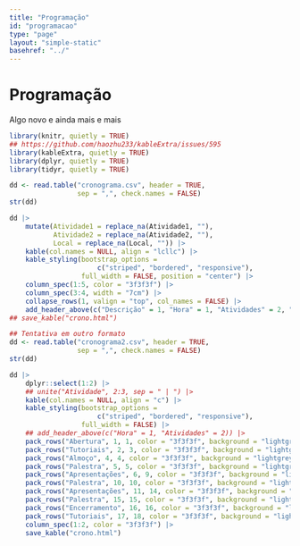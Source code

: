 ```yaml
---
title: "Programação"
id: "programacao"
type: "page"
layout: "simple-static"
basehref: "../"
---
```


# Programação

Algo novo e ainda mais e mais

```r
library(knitr, quietly = TRUE)
## https://github.com/haozhu233/kableExtra/issues/595
library(kableExtra, quietly = TRUE)
library(dplyr, quietly = TRUE)
library(tidyr, quietly = TRUE)

dd <- read.table("cronograma.csv", header = TRUE,
                 sep = ",", check.names = FALSE)
str(dd)
```

```r
dd |>
    mutate(Atividade1 = replace_na(Atividade1, ""),
           Atividade2 = replace_na(Atividade2, ""),
           Local = replace_na(Local, "")) |>
    kable(col.names = NULL, align = "lcllc") |>
    kable_styling(bootstrap_options =
                      c("striped", "bordered", "responsive"),
                  full_width = FALSE, position = "center") |>
    column_spec(1:5, color = "3f3f3f") |>
    column_spec(3:4, width = "7cm") |>
    collapse_rows(1, valign = "top", col_names = FALSE) |>
    add_header_above(c("Descrição" = 1, "Hora" = 1, "Atividades" = 2, "Local" =  1))
## save_kable("crono.html")
```

```r
## Tentativa em outro formato
dd <- read.table("cronograma2.csv", header = TRUE,
                 sep = ",", check.names = FALSE)
str(dd)

dd |>
    dplyr::select(1:2) |>
    ## unite("Atividade", 2:3, sep = " | ") |>
    kable(col.names = NULL, align = "c") |>
    kable_styling(bootstrap_options =
                      c("striped", "bordered", "responsive"),
                  full_width = FALSE) |>
    ## add_header_above(c("Hora" = 1, "Atividades" = 2)) |>
    pack_rows("Abertura", 1, 1, color = "3f3f3f", background = "lightgrey") |>
    pack_rows("Tutoriais", 2, 3, color = "3f3f3f", background = "lightgrey") |>
    pack_rows("Almoço", 4, 4, color = "3f3f3f", background = "lightgrey") |>
    pack_rows("Palestra", 5, 5, color = "3f3f3f", background = "lightgrey") |>
    pack_rows("Apresentações", 6, 9, color = "3f3f3f", background = "lightgrey") |>
    pack_rows("Palestra", 10, 10, color = "3f3f3f", background = "lightgrey") |>
    pack_rows("Apresentações", 11, 14, color = "3f3f3f", background = "lightgrey") |>
    pack_rows("Palestra", 15, 15, color = "3f3f3f", background = "lightgrey") |>
    pack_rows("Encerramento", 16, 16, color = "3f3f3f", background = "lightgrey") |>
    pack_rows("Tutoriais", 17, 18, color = "3f3f3f", background = "lightgrey") |>
    column_spec(1:2, color = "3f3f3f") |>
    save_kable("crono.html")
```
